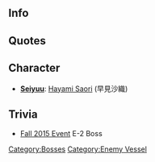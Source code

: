==Info==
{{Enemy/Header1}}
{{Enemy/Header1|II}}
{{Enemy/Header1|III}}
{{Enemy/Header1|B}}
{{Enemy/Header1|B II}}
{{Enemy/Header1|B III}}
{{Enemy/Header1|B IV}}
{{EnemyShipCategoriesKai|Light Cruiser Princess/}}

==Quotes==
{{Abyssquote
| 開幕前 =アナタノ…カエリミチハ…ナイノ……。（フッヘッヘッヘッ） モウ…ナイノヨォ……！
| EN1 = There is...no way back...for you......（Fuh Heh Heh Heh) ...It's already gone...!
| Note1 = 
| 砲撃 =モウ コナクテイイノニ…ナンデ、クルノォォォ！？ 
| EN0 = You don't have to come anymore... Why are you coming...?
| Note0 = Jintsuu's pre-Kai Ni night attack line.
| 被弾 =クチオシヤ……ニクラシヤ……！
| EN2 = Regret... hate...!
| Note2 = 'や' is the particle of emphatic expression that used to talk in old Japan.
| 昼戦終了時 =クライ……。クラクテ…ナニモ…。ワタシ…。エ？…光? 
| EN3 =It's dark... So dark... nothing... I... Eh? ... Light? 
| Note3 =The echo effect of nearly all the abyssals drops off on the last word, as if she's been possibly broken free of the Abyssal 'curse'. 
|Clip1 = {{Audio|file=Light_Cruiser_Princess_Intro1.ogg}}
|Clip0 = {{Audio|file=Light_Cruiser_Princess_Attack1.ogg}}
|Clip2 = {{Audio|file=Light_Cruiser_Princess_Damaged1.ogg}}
|Clip3 = {{Audio|file=Light_Cruiser_Princess_Sunk.ogg}}
}}
{{clear}}

== Character ==
* '''[[Glossary#List of Vessels by Japanese Voice Actresses|Seiyuu]]''': [http://myanimelist.net/people/869/Saori_Hayami Hayami Saori] (早見沙織)

== Trivia ==
* [[Fall 2015 Event]] E-2 Boss

{{Enemyshiplist}}
[[Category:Bosses]]
[[Category:Enemy Vessel]]